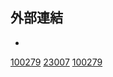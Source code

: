 {{cite journal
 |url=http://shell.sinica.edu.tw/chinese/documentquery_c.php?No=100279
 |author1=[[張昆煌]] |author2=[[巫文隆]] |year=1997
 |title=幾種台灣蝦拖船上網貝類的齒舌圖譜
 |journal=[[貝友]] |publisher=[[中華民國貝類學會]]
 |volume=23 |page=7-11 |language=zh-hant }}
<includeonly>
[[Category:台灣貝類資料庫參考文獻|100279]]
</includeonly><noinclude>
==外部連結==
* {{cite web 
 |url=http://shell.sinica.edu.tw/reference/100279.pdf
 |title=原始文獻連結 |work=臺灣貝類資料庫 |access-date=2018-05-29 |language=zh-hant }}

[[Category:貝友|23007]]
[[Category:台灣貝類資料庫參考文獻|100279]]
</noinclude>